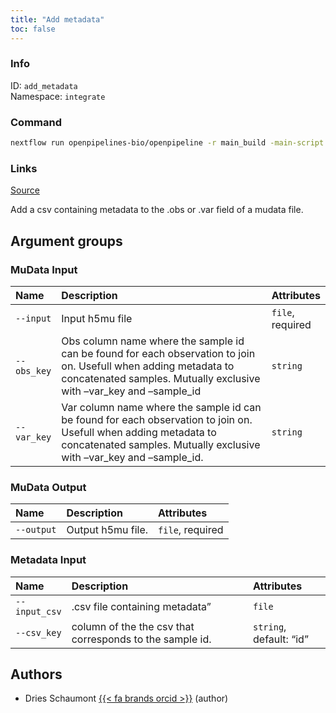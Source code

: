```yaml
---
title: "Add metadata"
toc: false
---
```


::: {.column-margin}

### Info

ID: `add_metadata`  
Namespace: `integrate`

### Command

```bash
nextflow run openpipelines-bio/openpipeline -r main_build -main-script target/nextflow/integrate/add_metadata/main.nf --help
```

### Links
[Source](https://github.com/openpipelines-bio/openpipeline/blob/main/src/integrate/add_metadata){.btn-action .btn-sm .btn-info .btn role="button"}

:::

Add a csv containing metadata to the .obs or .var field of a mudata file.

## Argument groups

### MuData Input

|Name        |Description                                                                                                                                                                                |Attributes       |
|:-----------|:------------------------------------------------------------------------------------------------------------------------------------------------------------------------------------------|:----------------|
|`--input`   |Input h5mu file                                                                                                                                                                            |`file`, required |
|`--obs_key` |Obs column name where the sample id can be found for each observation to join on. Usefull when adding metadata to concatenated samples. Mutually exclusive with --var_key and --sample_id  |`string`         |
|`--var_key` |Var column name where the sample id can be found for each observation to join on. Usefull when adding metadata to concatenated samples. Mutually exclusive with --var_key and --sample_id. |`string`         |


### MuData Output

|Name       |Description       |Attributes       |
|:----------|:-----------------|:----------------|
|`--output` |Output h5mu file. |`file`, required |


### Metadata Input

|Name          |Description                                              |Attributes              |
|:-------------|:--------------------------------------------------------|:-----------------------|
|`--input_csv` |.csv file containing metadata"                           |`file`                  |
|`--csv_key`   |column of the the csv that corresponds to the sample id. |`string`, default: "id" |

## Authors

  * Dries Schaumont [{{< fa brands orcid >}}](https://orcid.org/0000-0002-4389-0440) (author)
